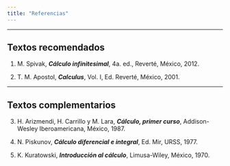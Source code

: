 ```yaml
---
title: "Referencias"
---
```


---

## Textos recomendados

  1. M. Spivak, **_Cálculo infinitesimal_**, 4a. ed., Reverté, México, 2012.
  
  2. T. M. Apostol, **_Calculus_**, Vol. I, Ed. Reverté, México, 2001.


---
## Textos complementarios

  3. H. Arizmendi, H. Carrillo y M. Lara, **_Cálculo, primer curso_**, Addison-Wesley Iberoamericana, México, 1987.
  
  4. N. Piskunov, **_Cálculo diferencial e integral_**, Ed. Mir, URSS, 1977.
  
  5. K. Kuratowski, **_Introducción al cálculo_**, Limusa-Wiley, México, 1970.
  
  <!-- 6. Y. Takeuchi, **_Sucesiones y Series_**, Tomo I, Limusa-Noriega, México, 1980. -->